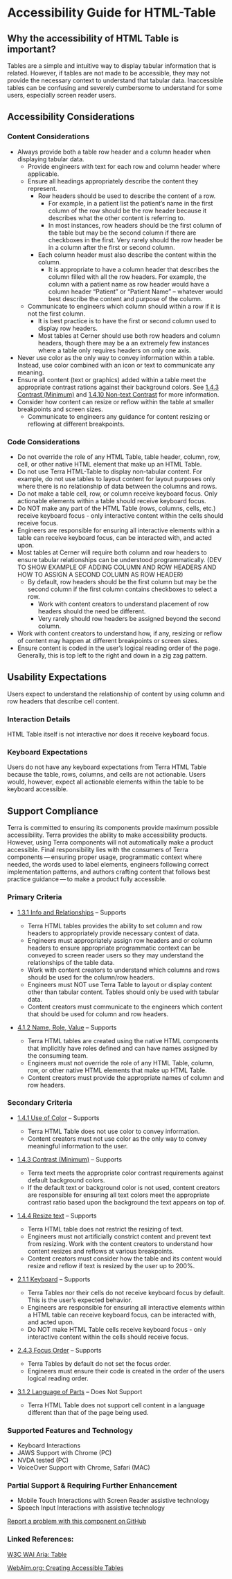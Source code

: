 
<Badge />

# Accessibility Guide for HTML-Table

## Why the accessibility of HTML Table is important?

Tables are a simple and intuitive way to display tabular information that is related. However, if tables are not made to be accessible, they may not provide the necessary context to understand that tabular data. Inaccessible tables can be confusing and severely cumbersome to understand for some users, especially screen reader users.

## Accessibility Considerations

### Content Considerations

- Always provide both a table row header and a column header when displaying tabular data. 
  - Provide engineers with text for each row and column header where applicable.  
  - Ensure all headings appropriately describe the content they represent. 
    - Row headers should be used to describe the content of a row.  
      - For example, in a patient list the patient’s name in the first column of the row should be the row header because it describes what the other content is referring to. 
      - In most instances, row headers should be the first column of the table but may be the second column if there are checkboxes in the first. Very rarely should the row header be in a column after the first or second column. 
    - Each column header must also describe the content within the column. 
      - It is appropriate to have a column header that describes the column filled with all the row headers. For example, the column with a patient name as row header would have a column header “Patient” or “Patient Name” – whatever would best describe the content and purpose of the column. 
  - Communicate to engineers which column should within a row if it is not the first column. 
    - It is best practice is to have the first or second column used to display row headers.  
    - Most tables at Cerner should use both row headers and column headers, though there may be a an extremely few instances where a table only requires headers on only one axis. 
- Never use color as the only way to convey information within a table. Instead, use color combined with an icon or text to communicate any meaning. 
- Ensure all content (text or graphics) added within a table meet the appropriate contrast rations against their background colors. See [1.4.3 Contrast (Minimum)](https://www.w3.org/WAI/WCAG21/Understanding/contrast-minimum.html) and [1.4.10 Non-text Contrast](https://www.w3.org/WAI/WCAG21/Understanding/non-text-contrast.html) for more information. 
- Consider how content can resize or reflow within the table at smaller breakpoints and screen sizes. 
  - Communicate to engineers any guidance for content resizing or reflowing at different breakpoints. 

### Code Considerations

- Do not override the role of any HTML Table, table header, column, row, cell, or other native HTML element that make up an HTML Table. 
- Do not use Terra HTML-Table to display non-tabular content. For example, do not use tables to layout content for layout purposes only where there is no relationship of data between the columns and rows. 
- Do not make a table cell, row, or column receive keyboard focus. Only actionable elements within a table should receive keyboard focus. 
- Do NOT make any part of the HTML Table (rows, columns, cells, etc.) receive keyboard focus - only interactive content within the cells should receive focus. 
- Engineers are responsible for ensuring all interactive elements within a table can receive keyboard focus, can be interacted with, and acted upon. 
- Most tables at Cerner will require both column and row headers to ensure tabular relationships can be understood programmatically. (DEV TO SHOW EXAMPLE OF ADDING COLUMN AND ROW HEADERS AND HOW TO ASSIGN A SECOND COLUMN AS ROW HEADER) 
  - By default, row headers should be the first column but may be the second column if the first column contains checkboxes to select a row. 
    - Work with content creators to understand placement of row headers should the need be different. 
    - Very rarely should row headers be assigned beyond the second column. 
- Work with content creators to understand how, if any, resizing or reflow of content may happen at different breakpoints or screen sizes. 
- Ensure content is coded in the user’s logical reading order of the page. Generally, this is top left to the right and down in a zig zag pattern.

## Usability Expectations

Users expect to understand the relationship of content by using column and row headers that describe cell content.

### Interaction Details

HTML Table itself is not interactive nor does it receive keyboard focus. 

### Keyboard Expectations

Users do not have any keyboard expectations from Terra HTML Table because the table, rows, columns, and cells are not actionable. Users would, however, expect all actionable elements within the table to be keyboard accessible.

## Support Compliance

Terra is committed to ensuring its components provide maximum possible accessibility. Terra provides the ability to make accessibility products. However, using Terra components will not automatically make a product accessible. 
Final responsibility lies with the consumers of Terra components — ensuring proper usage, programmatic context where needed, the words used to label elements, engineers following correct implementation patterns, and authors crafting content that follows best practice guidance — to make a product fully accessible.

### Primary Criteria

- [1.3.1 Info and Relationships](https://www.w3.org/WAI/WCAG21/Understanding/info-and-relationships.html) – Supports 
  - Terra HTML tables provides the ability to set column and row headers to appropriately provide necessary context of data. 
  - Engineers must appropriately assign row headers and or column headers to ensure appropriate programmatic context can be conveyed to screen reader users so they may understand the relationships of the table data.  
  - Work with content creators to understand which columns and rows should be used for the column/row headers. 
  - Engineers must NOT use Terra Table to layout or display content other than tabular content. Tables should only be used with tabular data. 
  - Content creators must communicate to the engineers which content that should be used for column and row headers.  

- [4.1.2 Name, Role, Value](https://www.w3.org/WAI/WCAG21/Understanding/name-role-value.html) – Supports 
  - Terra HTML tables are created using the native HTML components that implicitly have roles defined and can have names assigned by the consuming team. 
  - Engineers must not override the role of any HTML Table, column, row, or other native HTML elements that make up HTML Table.  
  - Content creators must provide the appropriate names of column and row headers.


### Secondary Criteria

- [1.4.1 Use of Color](https://www.w3.org/WAI/WCAG21/Understanding/use-of-color.html) – Supports 
  - Terra HTML Table does not use color to convey information. 
  - Content creators must not use color as the only way to convey meaningful information to the user. 

- [1.4.3 Contrast (Minimum)](https://www.w3.org/WAI/WCAG21/Understanding/contrast-minimum.html) – Supports 
  - Terra text meets the appropriate color contrast requirements against default background colors.  
  - If the default text or background color is not used, content creators are responsible for ensuring all text colors meet the appropriate contrast ratio based upon the background the text appears on top of. 

- [1.4.4 Resize text](https://www.w3.org/WAI/WCAG21/Understanding/resize-text) – Supports
  - Terra HTML table does not restrict the resizing of text. 
  - Engineers must not artificially constrict content and prevent text from resizing. Work with the content creators to understand how content resizes and reflows at various breakpoints. 
  - Content creators must consider how the table and its content would resize and reflow if text is resized by the user up to 200%. 

- [2.1.1 Keyboard](https://www.w3.org/WAI/WCAG21/Understanding/keyboard.html) – Supports 
  - Terra Tables nor their cells do not receive keyboard focus by default. This is the user’s expected behavior. 
  - Engineers are responsible for ensuring all interactive elements within a HTML table can receive keyboard focus, can be interacted with, and acted upon.  
  - Do NOT make HTML Table cells receive keyboard focus - only interactive content within the cells should receive focus. 

- [2.4.3 Focus Order](https://www.w3.org/TR/UNDERSTANDING-WCAG20/navigation-mechanisms-focus-order.html) – Supports 
  - Terra Tables by default do not set the focus order. 
  - Engineers must ensure their code is created in the order of the users logical reading order.  

- [3.1.2 Language of Parts](https://www.w3.org/TR/UNDERSTANDING-WCAG20/meaning-other-lang-id.html) – Does Not Support 
  - Terra HTML Table does not support cell content in a language different than that of the page being used.


### Supported Features and Technology

- Keyboard Interactions 
- JAWS Support with Chrome (PC) 
- NVDA tested (PC) 
- VoiceOver Support with Chrome, Safari (MAC) 

### Partial Support & Requiring Further Enhancement 
- Mobile Touch Interactions with Screen Reader assistive technology 
- Speech Input Interactions with assistive technology 

[Report a problem with this component on GitHub](https://github.com/cerner/terra-core/issues/new/choose)

### Linked References:

[W3C WAI Aria: Table](https://www.w3.org/WAI/tips/writing/#use-headings-to-convey-meaning-and-structure)

[WebAim.org: Creating Accessible Tables](https://webaim.org/techniques/tables/)

 


